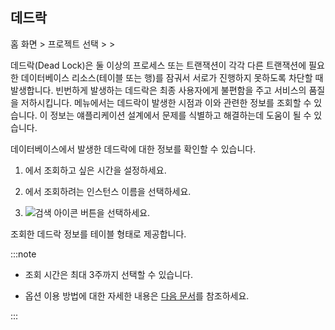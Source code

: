 ## 데드락

홈 화면 &gt; 프로젝트 선택 &gt; <Cmdname sid="side_analysis" className="uitext" /> &gt; <Cmdname sid="side_deadLock" className="uitext" />

데드락(Dead Lock)은 둘 이상의 프로세스 또는 트랜잭션이 각각 다른 트랜잭션에 필요한 데이터베이스 리소스(테이블 또는 행)를 잠궈서 서로가 진행하지 못하도록 차단할 때 발생합니다. 빈번하게 발생하는 데드락은 최종 사용자에게 불편함을 주고 서비스의 품질을 저하시킵니다. <Cmdname sid="side_deadLock" className="uitext" /> 메뉴에서는 데드락이 발생한 시점과 이와 관련한 정보를 조회할 수 있습니다. 이 정보는 얘플리케이션 설계에서 문제를 식별하고 해결하는데 도움이 될 수 있습니다.

<ProdImg img='db-deadlock-basic.png' desc='데드락' />

데이터베이스에서 발생한 데드락에 대한 정보를 확인할 수 있습니다.

1. <Cmdname sid="time" className="uitext" />에서 조회하고 싶은 시간을 설정하세요.

1. <Cmdname sid="instance" className="uitext" />에서 조회하려는 인스턴스 이름을 선택하세요.

1. ![검색 아이콘](/img/ico-btn-search.png) 버튼을 선택하세요.

조회한 데드락 정보를 테이블 형태로 제공합니다.

:::note

* 조회 시간은 최대 3주까지 선택할 수 있습니다.

* <Cmdname sid="time" className="uitext" /> 옵션 이용 방법에 대한 자세한 내용은 [다음 문서](usage-ui#timeselector)를 참조하세요.

:::